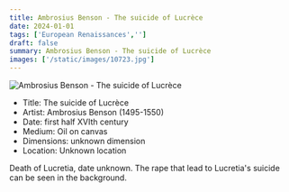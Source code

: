 ```yaml
---
title: Ambrosius Benson - The suicide of Lucrèce
date: 2024-01-01
tags: ['European Renaissances','']
draft: false
summary: Ambrosius Benson - The suicide of Lucrèce
images: ['/static/images/10723.jpg']
---
```


![Ambrosius Benson - The suicide of Lucrèce](/static/images/10723.jpg)

* Title: The suicide of Lucrèce
* Artist: Ambrosius Benson (1495-1550)
* Date: first half XVIth century
* Medium: Oil on canvas
* Dimensions: unknown dimension
* Location: Unknown location

Death of Lucretia, date unknown. The rape that lead to Lucretia's suicide can be seen in the background.
